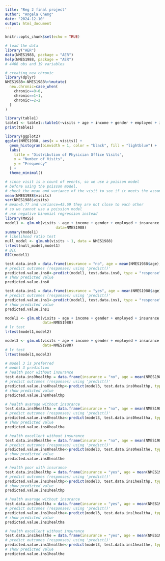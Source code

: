 ```yaml
---
title: "Reg 2 final project"
author: "Angela Cheng"
date: "2024-12-10"
output: html_document
---
```


```r
knitr::opts_chunk$set(echo = TRUE)
```

```r
# load the data
library("AER")
data(NMES1988, package = "AER") 
help(NMES1988, package = "AER")
# 4406 obs and 19 variables

# creating new chronic
library(dplyr)
NMES1988<-NMES1988%>%mutate(
  new.chronic=case_when(
    chronic==0~0,
    chronic==1~1,
    chronic>=2~2
  )
)
```
```r
library(table1)
table1 <- table1::table1(~visits + age + income + gender + employed + insurance + health + new.chronic, data = NMES1988)
print(table1)
```

```r
library(ggplot2)
ggplot(NMES1988, aes(x = visits)) +
  geom_histogram(binwidth = 1, color = "black", fill = "lightblue") +
  labs(
    title = "Distribution of Physician Office Visits",
    x = "Number of Visits",
    y = "Frequency"
  ) +
  theme_minimal()
```

```r
# since visit is a count of events, so we use a poisson model
# before using the poisson model, 
# check the mean and variance of the visit to see if it meets the assumption
mean(NMES1988$visits)
var(NMES1988$visits)
# mean=5.77 and variance=45.69 they are not close to each other
# so we cannot use a poission model
# use negative binomial regression instead
library(MASS)
model1 <- glm.nb(visits ~ age + income + gender + employed + insurance + health + new.chronic, 
                       data=NMES1988)
summary(model1)
# likelihood ratio test
null_model <- glm.nb(visits ~ 1, data = NMES1988)
lrtest(null_model,model1)
# BIC
BIC(model1)
```

```r
test.data.ins0 = data.frame(insurance = "no", age = mean(NMES1988$age), income = mean(NMES1988$income), gender = "female", employed = "no", health="poor", new.chronic=0)
# predict outcomes (responses) using 'predict()'
predicted.value.ins0<-predict(model1, test.data.ins0, type = "response")
# show predicted value
predicted.value.ins0

test.data.ins1 = data.frame(insurance = "yes", age = mean(NMES1988$age), income = mean(NMES1988$income), gender = "female", employed = "no", health="poor", new.chronic=0)
# predict outcomes (responses) using 'predict()'
predicted.value.ins1<-predict(model1, test.data.ins1, type = "response")
# show predicted value
predicted.value.ins1
```
```r
model2 <- glm.nb(visits ~ age + income + gender + employed + insurance + health + new.chronic + insurance:gender, 
                 data=NMES1988)
# lr test
lrtest(model1,model2)

model3 <- glm.nb(visits ~ age + income + gender + employed + insurance + health + new.chronic + insurance:health, 
                 data=NMES1988)
# lr test
lrtest(model1,model3)

# model 3 is preferred
# model 3 prediction
# health poor without insurance
test.data.ins0healthp = data.frame(insurance = "no", age = mean(NMES1988$age), income = mean(NMES1988$income), gender = "female", employed = "no", health="poor", new.chronic=0)
# predict outcomes (responses) using 'predict()'
predicted.value.ins0healthp<-predict(model3, test.data.ins0healthp, type = "response")
# show predicted value
predicted.value.ins0healthp

# health avarage without insurance
test.data.ins0healtha = data.frame(insurance = "no", age = mean(NMES1988$age), income = mean(NMES1988$income), gender = "female", employed = "no", health="average", new.chronic=0)
# predict outcomes (responses) using 'predict()'
predicted.value.ins0healtha<-predict(model3, test.data.ins0healtha, type = "response")
# show predicted value
predicted.value.ins0healtha

# health excellent without insurance
test.data.ins0healthe = data.frame(insurance = "no", age = mean(NMES1988$age), income = mean(NMES1988$income), gender = "female", employed = "no", health="excellent", new.chronic=0)
# predict outcomes (responses) using 'predict()'
predicted.value.ins0healthe<-predict(model3, test.data.ins0healthe, type = "response")
# show predicted value
predicted.value.ins0healthe

# health poor with insurance
test.data.ins1healthp = data.frame(insurance = "yes", age = mean(NMES1988$age), income = mean(NMES1988$income), gender = "female", employed = "no", health="poor", new.chronic=0)
# predict outcomes (responses) using 'predict()'
predicted.value.ins1healthp<-predict(model3, test.data.ins1healthp, type = "response")
# show predicted value
predicted.value.ins1healthp

# health avarage without insurance
test.data.ins1healtha = data.frame(insurance = "yes", age = mean(NMES1988$age), income = mean(NMES1988$income), gender = "female", employed = "no", health="average", new.chronic=0)
# predict outcomes (responses) using 'predict()'
predicted.value.ins1healtha<-predict(model3, test.data.ins1healtha, type = "response")
# show predicted value
predicted.value.ins1healtha

# health excellent without insurance
test.data.ins1healthe = data.frame(insurance = "yes", age = mean(NMES1988$age), income = mean(NMES1988$income), gender = "female", employed = "no", health="excellent", new.chronic=0)
# predict outcomes (responses) using 'predict()'
predicted.value.ins1healthe<-predict(model3, test.data.ins1healthe, type = "response")
# show predicted value
predicted.value.ins1healthe
```
